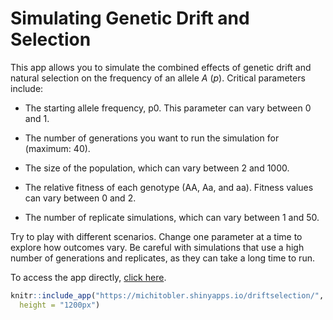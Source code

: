 # Simulating Genetic Drift and Selection {-}

This app allows you to simulate the combined effects of genetic drift and natural selection on the frequency of an allele *A* (*p*). Critical parameters include:

-   The starting allele frequency, p0. This parameter can vary between 0 and 1.

-   The number of generations you want to run the simulation for (maximum: 40).

-   The size of the population, which can vary between 2 and 1000.

-   The relative fitness of each genotype (AA, Aa, and aa). Fitness values can vary between 0 and 2.

-   The number of replicate simulations, which can vary between 1 and 50.

Try to play with different scenarios. Change one parameter at a time to explore how outcomes vary. Be careful with simulations that use a high number of generations and replicates, as they can take a long time to run.

To access the app directly, [click here](https://michitobler.shinyapps.io/driftselection/).

```r
knitr::include_app("https://michitobler.shinyapps.io/driftselection/",
  height = "1200px")
```
